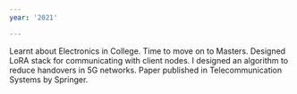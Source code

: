 ```yaml
---
year: '2021'

---
```


<TimelineStep title="Completed my Bachelors">
Learnt about Electronics in College. Time to move on to Masters.
</TimelineStep>
<TimelineStep title="Intern in Ctoan Technologies">
Designed LoRA stack for communicating with client nodes.
</TimelineStep>
<TimelineStep title="Got my first Publication in a journal">
I designed an algorithm to reduce handovers in 5G networks. Paper published in Telecommunication Systems by Springer.
</TimelineStep>
